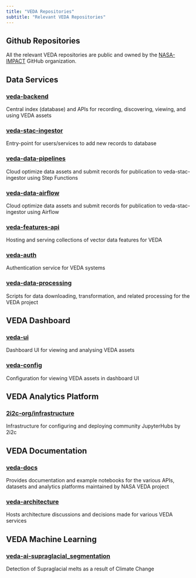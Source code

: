 ```yaml
---
title: "VEDA Repositories"
subtitle: "Relevant VEDA Repositories"
---
```


## Github Repositories {#repositories}
All the relevant VEDA repositories are public and owned by the [NASA-IMPACT](https://github.com/orgs/NASA-IMPACT/) GitHub organization.

## Data Services
### [veda-backend](https://github.com/NASA-IMPACT/veda-backend)
Central index (database) and APIs for recording, discovering, viewing, and using VEDA assets

### [veda-stac-ingestor](https://github.com/NASA-IMPACT/veda-stac-ingestor)
Entry-point for users/services to add new records to database

### [veda-data-pipelines](https://github.com/NASA-IMPACT/veda-data-pipelines)
Cloud optimize data assets and submit records for publication to veda-stac-ingestor using Step Functions

### [veda-data-airflow](https://github.com/NASA-IMPACT/veda-data-airflow)
Cloud optimize data assets and submit records for publication to veda-stac-ingestor using Airflow

### [veda-features-api](https://github.com/NASA-IMPACT/veda-features-api)
Hosting and serving collections of vector data features for VEDA

### [veda-auth](https://github.com/NASA-IMPACT/veda-auth)
Authentication service for VEDA systems

### [veda-data-processing](https://github.com/NASA-IMPACT/veda-data-processing)

Scripts for data downloading, transformation, and related processing for the VEDA project

## VEDA Dashboard
### [veda-ui](https://github.com/NASA-IMPACT/veda-ui)
Dashboard UI for viewing and analysing VEDA assets

### [veda-config](https://github.com/NASA-IMPACT/veda-config)
Configuration for viewing VEDA assets in dashboard UI

## VEDA Analytics Platform
### [2i2c-org/infrastructure](2i2c-org/infrastructure)
Infrastructure for configuring and deploying community JupyterHubs by 2i2c

## VEDA Documentation
### [veda-docs](https://github.com/NASA-IMPACT/veda-docs)
Provides documentation and example notebooks for the various APIs, datasets and analytics platforms maintained by NASA VEDA project

### [veda-architecture](https://github.com/NASA-IMPACT/veda-architecture)
Hosts architecture discussions and decisions made for various VEDA services

## VEDA Machine Learning
### [veda-ai-supraglacial_segmentation](https://github.com/NASA-IMPACT/veda-ai-supraglacial_segmentation)
Detection of Supraglacial melts as a result of Climate Change